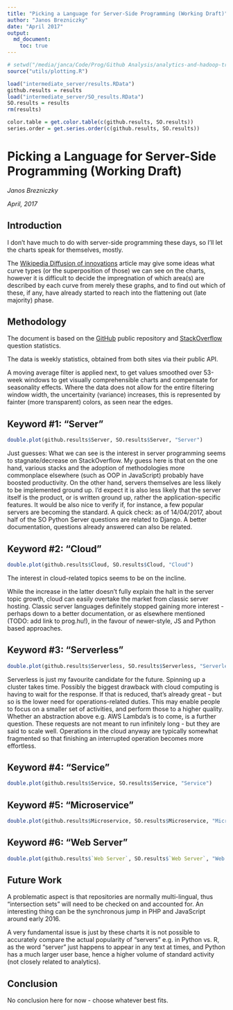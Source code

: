 ```yaml
---
title: "Picking a Language for Server-Side Programming (Working Draft)"
author: "Janos Brezniczky"
date: "April 2017"
output:
  md_document:
    toc: true
---
```


```r
# setwd("/media/janca/Code/Prog/Github Analysis/analytics-and-hadoop-trends/github-trends/")
source("utils/plotting.R")

load("intermediate_server/results.RData")
github.results = results
load("intermediate_server/SO_results.RData")
SO.results = results
rm(results)

color.table = get.color.table(c(github.results, SO.results))
series.order = get.series.order(c(github.results, SO.results))
```

# Picking a Language for Server-Side Programming (Working Draft)

_Janos Brezniczky_

_April, 2017_

## Introduction

I don't have much to do with server-side programming these days, so I'll
let the charts speak for themselves, mostly.

The [Wikipedia Diffusion of
innovations](https://en.wikipedia.org/wiki/Diffusion_of_innovations)
article may give some ideas what curve types (or the superposition of those)
we can see on the charts, however it is difficult to decide the impregnation 
of which area(s) are described by each curve from merely these graphs, 
and to find out which of these, if any, have already started to reach 
into the flattening out (late majority) phase.

## Methodology

The document is based on the [GitHub](http://github.com) public
repository and [StackOverflow](http://stackoverflow.com) question 
statistics.

The data is weekly statistics, obtained from both sites via their public API.

A moving average filter is applied next, to get values smoothed 
over 53-week windows to get visually comprehensible charts and 
compensate for seasonality effects. Where the data does not 
allow for the entire filtering window width, the uncertainity (variance)
increases, this is represented by fainter (more transparent) colors, 
as seen near the edges.

## Keyword #1: "Server"

```r
double.plot(github.results$Server, SO.results$Server, "Server")
```

Just guesses: What we can see is the interest in server programming seems to stagnate/decrease on StackOverflow. My guess here is that on the one hand, various stacks and the adoption of methodologies more commonplace elsewhere (such as OOP in JavaScript) probably have boosted productivity. On the other hand, servers themselves are less likely to be implemented ground up. I'd expect it is also less likely that the server itself is the product, or is written ground up, rather the application-specific features. It would be also nice to verify if, for instance, a few popular servers are becoming the standard. A quick check: as of 14/04/2017, about half of the SO Python Server questions are related to Django. A better documentation, questions already answered can also be related.

## Keyword #2: "Cloud"
```r
double.plot(github.results$Cloud, SO.results$Cloud, "Cloud")
```

The interest in cloud-related topics seems to be on the incline.

While the increase in the latter doesn't fully explain the halt in the server topic growth, cloud can easily overtake the market from classic server hosting. Classic server languages definitely stopped gaining more interest - perhaps down to a better documentation, or as elsewhere mentioned (TODO: add link to prog.hu!), in the favour of newer-style, JS and Python based approaches.

## Keyword #3: "Serverless"
```r
double.plot(github.results$Serverless, SO.results$Serverless, "Serverless")
```

Serverless is just my favourite candidate for the future. Spinning up a cluster takes time. Possibly the biggest drawback with cloud computing is having to wait for the response. If that is reduced, that's already great - but so is the lower need for operations-related duties.
This may enable people to focus on a smaller set of activities, and perform those to a higher quality. Whether an abstraction above e.g. AWS Lambda's is to come, is a further question. These requests are not meant to run infinitely long - but they are said to scale well. Operations in the cloud anyway are typically somewhat fragmented so that finishing an interrupted operation becomes more effortless.

## Keyword #4: "Service"

```r
double.plot(github.results$Service, SO.results$Service, "Service")
```

## Keyword #5: "Microservice"

```r
double.plot(github.results$Microservice, SO.results$Microservice, "Microservice")
```

## Keyword #6: "Web Server"

```r
double.plot(github.results$`Web Server`, SO.results$`Web Server`, "Web Server")
```

## Future Work

A problematic aspect is that repositories are normally multi-lingual, thus "intersection sets" will need to be checked on and accounted for.
An interesting thing can be the synchronous jump in PHP and JavaScript around early 2016.

A very fundamental issue is just by these charts it is not possible to accurately compare the actual popularity of "servers" e.g. in Python vs. R, as the word "server" just happens to appear in any text at times, and Python has a much larger user base, hence a higher volume of standard activity (not closely related to analytics).

## Conclusion

No conclusion here for now - choose whatever best fits.
